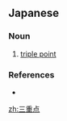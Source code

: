 ==Japanese==
{{ja-kanjitab|さん|じゅう|てん|yomi=on}}

===Noun===
{{ja-noun|さんじゅうてん}}
# [[triple point]]

===References===
* {{R:Kojien}}

[[zh:三重点]]